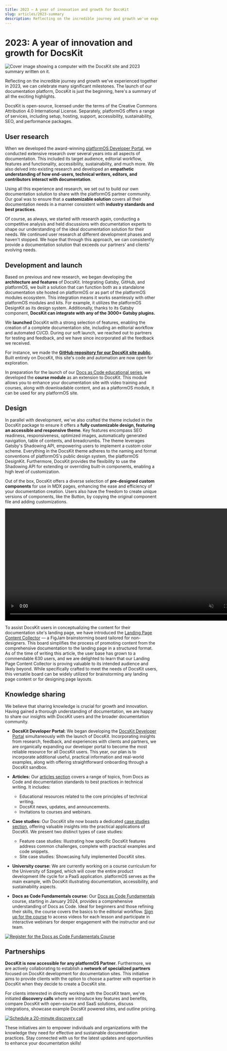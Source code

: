 ```yaml
---
title: 2023 — A year of innovation and growth for DocsKit
slug: articles/2023-summary
description: Reflecting on the incredible journey and growth we've experienced together in 2023, we can celebrate many significant milestones. The launch of our documentation platform, DocsKit is just the beginning, here's a summary of all the exciting highlights.
---
```


# 2023: A year of innovation and growth for DocsKit

![Cover image showing a computer with the DocsKit site and 2023 summary written on it.](./assets/2023-summary-cover.png)

Reflecting on the incredible journey and growth we've experienced together in 2023, we can celebrate many significant milestones. The launch of our documentation platform, DocsKit is just the beginning, here's a summary of all the exciting highlights.

<Message variant="info">
  DocsKit is open-source, licensed under the terms of the Creative Commons Attribution 4.0 International License. Separately, platformOS offers a range of services, including setup, hosting, support, accessibility, sustainability, SEO, and performance packages.
</Message>

## User research

When we developed the award-winning [platformOS Developer Portal](https://documentation.platformos.com/), we conducted extensive research over several years into all aspects of documentation. This included its target audience, editorial workflow, features and functionality, accessibility, sustainability, and much more. We also delved into existing research and developed an **empathetic understanding of how end-users, technical writers, editors, and contributors interact with documentation**.

Using all this experience and research, we set out to build our own documentation solution to share with the platformOS partner community. Our goal was to ensure that a **customizable solution** covers all their documentation needs in a manner consistent with **industry standards and best practices**.

Of course, as always, we started with research again, conducting a competitive analysis and held discussions with documentation experts to shape our understanding of the ideal documentation solution for their needs. We continued user research at different development phases and haven't stopped. We hope that through this approach, we can consistently provide a documentation solution that exceeds our partners’ and clients' evolving needs.

## Development and launch

Based on previous and new research, we began developing the **architecture and features** of DocsKit. Integrating Gatsby, GitHub, and platformOS, we built a solution that can function both as a standalone documentation site hosted on platformOS or as part of the platformOS modules ecosystem. This integration means it  works seamlessly with other platformOS modules and kits. For example, it utilizes the platformOS DesignKit as its design system. Additionally, thanks to its Gatsby component, **DocsKit can integrate with any of the 3000+ Gatsby plugins.**

We **launched** DocsKit with a strong selection of features, enabling the creation of a complete documentation site, including an editorial workflow and automated CI/CD. During our soft launch, we reached out to partners for testing and feedback, and we have since incorporated all the feedback we received.

For instance, we made the **[GitHub repository for our DocsKit site public](https://github.com/Platform-OS/docskit-landing)**. Built entirely on DocsKit, this site's code and automation are now open for exploration.

In preparation for the launch of our [Docs as Code educational series](https://docskit.platformos.com/docs-as-code-course/), we developed the **course module** as an extension to DocsKit. This module allows you to enhance your documentation site with video training and courses, along with downloadable content, and as a platformOS module, it can be used for any platformOS site.

## Design

In parallel with development, we've also crafted the theme included in the DocsKit package to ensure it offers a **fully customizable design, featuring an accessible and responsive theme**. Key features encompass SEO readiness, responsiveness, optimized images, automatically generated navigation, table of contents, and breadcrumbs. The theme leverages Gatsby's Shadowing API, empowering users to implement a custom color scheme. Everything in the DocsKit theme adheres to the naming and format conventions of platformOS's public design system, the platformOS DesignKit. Furthermore, DocsKit provides the flexibility to use the Shadowing API for extending or overriding built-in components, enabling a high level of customization. 

Out of the box, DocsKit offers a diverse selection of **pre-designed custom components** for use in MDX pages, enhancing the ease and efficiency of your documentation creation. Users also have the freedom to create unique versions of components, like the Button, by copying the original component file and adding customizations. 



<video width="800" height="369" autoPlay loop muted className="mx-auto"> 
  <source src={video} type="video/mp4" />
  ![Customizations](../03-case-studies/assets/docskit_customizable.png)
</video>


To assist DocsKit users in conceptualizing the content for their documentation site's landing page, we have introduced the [Landing Page Content Collector](https://docskit.platformos.com/articles/landing-page-content-collector/) — a FigJam brainstorming board tailored for non-designers. This board simplifies the process of promoting content from the comprehensive documentation to the landing page in a structured format. As of the time of writing this article, the user base has grown to a commendable 630 users, and we are delighted to learn that our Landing Page Content Collector is proving valuable to its intended audience and likely beyond. While specifically crafted to meet the needs of DocsKit users, this versatile board can be widely utilized for brainstorming any landing page content or for designing page layouts. 

## Knowledge sharing

We believe that sharing knowledge is crucial for growth and innovation. Having gained a thorough understanding of documentation, we are happy to share our insights with DocsKit users and the broader documentation community.

* **DocsKit Developer Portal:** We began developing the [DocsKit Developer Portal](https://docskit.platformos.com/) simultaneously with the launch of DocsKit. Incorporating insights from research, feedback, and experiences with clients and partners, we are organically expanding our developer portal to become the most reliable resource for all DocsKit users. This year, our plan is to incorporate additional useful, practical information and real-world examples, along with offering straightforward onboarding through a DocsKit sandbox. 

* **Articles:** Our [articles section](https://docskit.platformos.com/articles/) covers a range of topics, from Docs as Code and documentation standards to best practices in technical writing. It includes:
   * Educational resources related to the core principles of technical writing.
   * DocsKit news, updates, and announcements.
   * Invitations to courses and webinars.

* **Case studies:** Our DocsKit site now boasts a dedicated [case studies section](https://docskit.platformos.com/case-studies/), offering valuable insights into the practical applications of DocsKit. We present two distinct types of case studies:
   * Feature case studies: Illustrating how specific DocsKit features address common challenges, complete with practical examples and code snippets.
   * Site case studies: Showcasing fully implemented DocsKit sites. 

* **University course:** We are currently working on a course curriculum for the University of Szeged, which will cover the entire product development life cycle for a PaaS application. platformOS serves as the main example, with DocsKit illustrating documentation, accessibility, and sustainability aspects. 

* **Docs as Code Fundamentals course:** Our [Docs as Code Fundamentals](https://docskit.platformos.com/docs-as-code-course/) course, starting in January 2024, provides a comprehensive understanding of Docs as Code. Ideal for beginners and those refining their skills, the course covers the basics to the editorial workflow. [Sign up for the course](https://docskit.platformos.com/user/register) to access videos for each lesson and participate in interactive webinars for deeper engagement with the instructor and our team.


<a href="/user/register">
  <img src={registrationBanner} alt="Register for the Docs as Code Fundamentals Course" />
</a>

## Partnerships 

**DocsKit is now accessible for any platformOS Partner**. Furthermore, we are actively collaborating to establish a **network of specialized partners** focused on DocsKit development for documentation sites. This initiative aims to provide clients with the option to choose a partner with expertise in DocsKit when they decide to create a DocsKit site. 

For clients interested in directly working with the DocsKit team, we've initiated **discovery calls** where we introduce key features and benefits, compare DocsKit with open-source and SaaS solutions, discuss integrations, showcase example DocsKit powered sites, and outline pricing.



<a href="https://calendar.thetrackapp.com/colin-frost/5939f8d5-c49e-4626-9e70-3f51aa599dcd">
  <img src={discoveryCallBanner} alt="Schedule a 20-minute discovery call" />
</a>


These initiatives aim to empower individuals and organizations with the knowledge they need for effective and sustainable documentation practices. Stay connected with us for the latest updates and opportunities to enhance your documentation skills!
